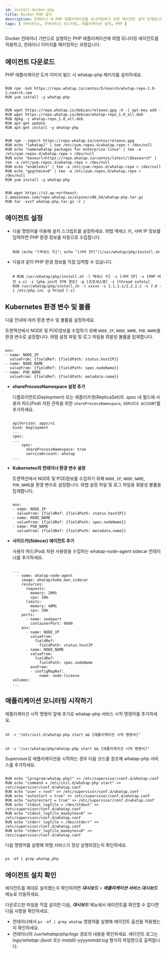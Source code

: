 ```yaml
---
id: install-docker-php
title: Docker PHP 설치
description: 컨테이너 내 PHP 애플리케이션을 모니터링하기 위한 에이전트 설치 단계입니다.
tags: [ 쿠버네티스, 쿠버네티스 모니터링, 애플리케이션 설치, PHP ]
---
```



Docker 컨테이너 기반으로 실행하는 PHP 애플리케이션에 와탭 모니터링 에이전트를 적용하고, 컨테이너 이미지를 패키징하는 과정입니다.

## 에이전트 다운로드

PHP 애플리케이션 도커 이미지 빌드 시 whatap-php 패키지를 설치하세요.



<Tabs>
<TabItem value="rc" label="Red Hat/CentOS" default>

```docker title='Red Hat/CentOS'

RUN rpm -Uvh https://repo.whatap.io/centos/5/noarch/whatap-repo-1.0-1.noarch.rpm
RUN yum install -y whatap-php

```

</TabItem>

<TabItem value="du" label="Debian/Ubuntu" default>

```docker title='Debian/Ubuntu'

RUN wget https://repo.whatap.io/debian/release.gpg -O -| apt-key add -
RUN wget https://repo.whatap.io/debian/whatap-repo_1.0_all.deb
RUN dpkg -i whatap-repo_1.0_all.deb
RUN apt-get update
RUN apt-get install -y whatap-php

```

</TabItem>

<TabItem value="al" label="Amazon Linux" default>

```docker title='Amazon Linux'

RUN rpm --import https://repo.whatap.io/centos/release.gpg
RUN echo "[whatap]" | tee /etc/yum.repos.d/whatap.repo > /dev/null
RUN echo "name=whatap packages for enterprise linux" | tee -a /etc/yum.repos.d/whatap.repo > /dev/null
RUN echo "baseurl=https://repo.whatap.io/centos/latest/\$basearch" | tee -a /etc/yum.repos.d/whatap.repo > /dev/null
RUN echo "enabled=1" | tee -a /etc/yum.repos.d/whatap.repo > /dev/null
RUN echo "gpgcheck=0" | tee -a /etc/yum.repos.d/whatap.repo > /dev/null
RUN yum install -y whatap-php

```

</TabItem>

<TabItem value="apl" label="Alpine Linux" default>

```docker title='Alpine Linux'

RUN wget https://s3.ap-northeast-2.amazonaws.com/repo.whatap.io/alpine/x86_64/whatap-php.tar.gz
RUN tar -xvzf whatap-php.tar.gz -C /

```

</TabItem>

</Tabs>

## 에이전트 설정

* 다음 명령어를 이용해 설치 스크립트를 설정하세요. 와탭 액세스 키, 서버 IP 정보를 입력하면 PHP 환경 정보를 자동으로 수집합니다.

  ```docker

  RUN (echo "[액세스 키]"; echo "[서버 IP]")|/usr/whatap/php/install.sh

  ```

* 다음과 같이 PHP 환경 정보를 직접 입력할 수 있습니다. 

  ```docker

  # RUN /usr/whatap/php/install.sh -l 액세스 키] -s [서버 IP] -v [PHP 버전 x.x] -i [php.ini의 전체 경로] -p [프로세스명] -z [thread safety]
  RUN /usr/whatap/php/install.sh -l xxxxx -s 1.1.1.1/2.2.2.2 -v 7.0 -i /etc/php.ini -p httpd [-z]

  ```

## Kubernetes 환경 변수 및 볼륨

다음 안내에 따라 환경 변수 및 볼륨을 설정하세요.

<Tabs>
<TabItem value="basic" label="기본" default>

트랜잭션에서 NODE 및 POD정보를 수집하기 위해 `NODE_IP`, `NODE_NAME`, `POD_NAME`을 환경 변수로 설정합니다. 와탭 설정 파일 및 로그 파일용 휘발성 볼륨을 탑재합니다.

```docker

env:
- name: NODE_IP
  valueFrom: {fieldRef: {fieldPath: status.hostIP}}
- name: NODE_NAME
  valueFrom: {fieldRef: {fieldPath: spec.nodeName}}
- name: POD_NAME
  valueFrom: {fieldRef: {fieldPath: metadata.name}}

```

</TabItem>

<TabItem value="eks" label="EKS Fargate" default>

* **shareProcessNamespace 설정 추가**

  디플로이먼트(Deployment) 또는 레플리카셋(ReplicaSet)의 *.spec* 내 필드에 사용자 파드(Pod) 자원 관측을 위한 `shareProcessNamespace`, `SERVICE ACCOUNT`를 추가하세요.


  ```docker

  apiVersion: apps/v1
  kind: Deployment
  ...
  spec:
  ...
      spec:
        shareProcessNamespace: true
        serviceAccount: whatap
  ...

  ```

* **Kubernetes의 컨테이너 환경 변수 설정**

  트랜잭션에서 NODE 및 POD정보를 수집하기 위해 `NODE_IP`, `NODE_NAME`, `POD_NAME`을 환경 변수로 설정합니다. 와탭 설정 파일 및 로그 파일용 휘발성 볼륨을 탑재합니다.

  ```docker 

  env:
  - name: NODE_IP
    valueFrom: {fieldRef: {fieldPath: status.hostIP}}
  - name: NODE_NAME
    valueFrom: {fieldRef: {fieldPath: spec.nodeName}}
  - name: POD_NAME
    valueFrom: {fieldRef: {fieldPath: metadata.name}}

  ```


* **사이드카(Sidecar) 에이전트 추가**

  사용자 파드(Pod) 자원 사용량을 수집하는 whatap-node-agent sidecar 컨테이너를 추가하세요.

  ```docker

  ...
    - name: whatap-node-agent
      image: whatap/kube_mon_sidecar
      resources:
        requests:
          memory: 20Mi
          cpu: 10m
        limits:
          memory: 40Mi
          cpu: 20m
      ports:
        - name: nodeport
          containerPort: 6600
      env:
        - name: NODE_IP
          valueFrom:
            fieldRef:
              fieldPath: status.hostIP
        - name: NODE_NAME
          valueFrom:
            fieldRef:
              fieldPath: spec.nodeName
          envFrom:
          - configMapRef:
              name: node-license
  volumes:
  ...

  ```

</TabItem>

</Tabs>


## 애플리케이션 모니터링 시작하기

<Tabs>
<TabItem value="cm" label="Command" default>

애플리케이션 시작 명령어 앞에 추가로 whatap-php 서비스 시작 명령어를 추가하세요. 

```docker title='Red Hat/CentOS, Debian/Ubuntu, Amazon Linux'

sh -c "/etc/init.d/whatap-php start && [애플리케이션 시작 명령어]"

```

```docker title='Alpine Linux'

sh -c "/usr/whatap/php/whatap-php start && [애플리케이션 시작 명령어]"

```

</TabItem>

<TabItem value="sup" label="Supervisor" default>

Supervisor로 애플리케이션을 시작하는 경우 다음 코드를 참조해 whatap-php 서비스를 추가하세요.

```docker

RUN echo "[program:whatap-php]" >> /etc/supervisor/conf.d/whatap.conf
RUN echo "command = /etc/init.d/whatap-php start" >> /etc/supervisor/conf.d/whatap.conf
RUN echo "user = root" >> /etc/supervisor/conf.d/whatap.conf
RUN echo "autostart = true" >> /etc/supervisor/conf.d/whatap.conf
RUN echo "autorestart = true" >> /etc/supervisor/conf.d/whatap.conf
RUN echo "stdout_logfile = /dev/stdout" >> /etc/supervisor/conf.d/whatap.conf
RUN echo "stdout_logfile_maxbytes=0" >> /etc/supervisor/conf.d/whatap.conf
RUN echo "stderr_logfile = /dev/stderr" >> /etc/supervisor/conf.d/whatap.conf
RUN echo "stderr_logfile_maxbytes=0" >> /etc/supervisor/conf.d/whatap.conf

```

</TabItem>

</Tabs>

다음 명령어를 실행해 와탭 서비스가 정상 실행되었는지 확인하세요. 

```docker

ps -ef | grep whatap_php

```

## 에이전트 설치 확인

에이전트를 제대로 설치했는지 확인하려면 ***대시보드*** > ***애플리케이션 서비스 대시보드*** 메뉴로 이동하세요.

다운로드한 파일을 직접 설치한 다음, ***대시보드*** 메뉴에서 에이전트를 확인할 수 없다면 다음 사항을 확인하세요.

* 컨테이너에서 `ps -ef | grep whatap` 명령어를 실행해 에이전트 옵션을 적용했는지 확인하세요.
* 컨테이너의 */usr/whatap/php/logs* 경로의 내용을 확인하세요. 에이전트 로그는 *logs/whatap-{boot 또는 install}-yyyymmdd.log* 형식의 파일명으로 출력됩니다.

